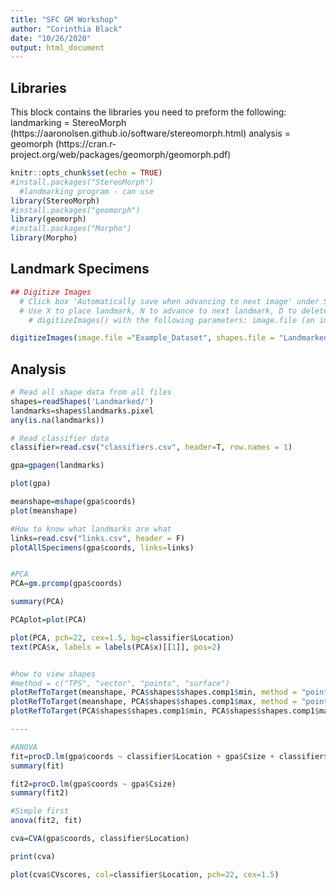 ```yaml
---
title: "SFC GM Workshop"
author: "Corinthia Black"
date: "10/26/2020"
output: html_document
---
```


## Libraries
   This block contains the libraries you need to preform the following:
      landmarking = StereoMorph
                    (https://aaronolsen.github.io/software/stereomorph.html)
      analysis = geomorph
                    (https://cran.r-project.org/web/packages/geomorph/geomorph.pdf)
```r
knitr::opts_chunk$set(echo = TRUE)
#install.packages("StereoMorph")
  #landmarking program - can use 
library(StereoMorph)
#install.packages("geomorph")
library(geomorph)
#install.packages("Morpho")
library(Morpho)
```

## Landmark Specimens
```r
## Digitize Images
  # Click box 'Automatically save when advancing to next image' under Settings tab
  # Use X to place landmark, N to advance to next landmark, D to delete selected landmark
    # digitizeImages() with the following parameters: image.file (an image or folder of images to be digitized) and shapes.file (a file or folder where the digitized data will be saved)

digitizeImages(image.file ="Example_Dataset", shapes.file = "Landmarked", landmarks.ref="landmarks.txt")
```

## Analysis
```r
# Read all shape data from all files
shapes=readShapes('Landmarked/')
landmarks=shapes$landmarks.pixel
any(is.na(landmarks))

# Read classifier data
classifier=read.csv("classifiers.csv", header=T, row.names = 1)

gpa=gpagen(landmarks)

plot(gpa)

meanshape=mshape(gpa$coords)
plot(meanshape)
```

```r
#How to know what landmarks are what
links=read.csv("links.csv", header = F)
plotAllSpecimens(gpa$coords, links=links)


#PCA
PCA=gm.prcomp(gpa$coords)

summary(PCA)

PCAplot=plot(PCA)

plot(PCA, pch=22, cex=1.5, bg=classifier$Location)
text(PCA$x, labels = labels(PCA$x)[[1]], pos=2)


#how to view shapes
#method = c("TPS", "vector", "points", "surface")
plotRefToTarget(meanshape, PCA$shapes$shapes.comp1$min, method = "points", links = links)
plotRefToTarget(meanshape, PCA$shapes$shapes.comp1$max, method = "points", links = links)
plotRefToTarget(PCA$shapes$shapes.comp1$min, PCA$shapes$shapes.comp1$max, method = "points", links = links)

----

#ANOVA
fit=procD.lm(gpa$coords ~ classifier$Location + gpa$Csize + classifier$Location*gpa$Csize)
summary(fit)

fit2=procD.lm(gpa$coords ~ gpa$Csize)
summary(fit2)

#Simple first
anova(fit2, fit)
```

```r
cva=CVA(gpa$coords, classifier$Location)

print(cva)

plot(cva$CVscores, col=classifier$Location, pch=22, cex=1.5)
```

